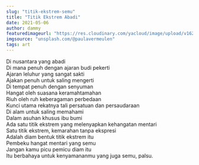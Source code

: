 ```yaml
---
slug: "titik-ekstrem-semu"
title: "Titik Ekstrem Abadi"
date: 2021-05-06
author: dammy
featuredimageurl: "https://res.cloudinary.com/yacloud/image/upload/v1624710327/articles%20pictures/2021-05-06-titik-ekstrem-semu/titik_ekstrem_semu_eyxmjv.jpg"
imgsource: "unsplash.com/@paulavermeulen"
tags: art
---
```


<div>Di nusantara yang abadi</div>
<div>Di mana penuh dengan ajaran budi pekerti</div>
<div>Ajaran leluhur yang sangat sakti</div>
<div className="end-p">Ajakan penuh untuk saling mengerti</div>

<div>Di tempat penuh dengan senyuman</div>
<div>Hangat oleh suasana keramahtamahan</div>
<div>Riuh oleh ruh keberagaman perbedaan</div>
<div className="end-p">
  Kunci utama rekatnya tali persatuan dan persaudaraan
</div>

<div>Di alam untuk saling memahami</div>
<div>Dalam asuhan khusus ibu bumi</div>
<div>Ada satu titik ekstrem yang melenyapkan kehangatan mentari</div>
<div className="end-p">Satu titik ekstrem, kemarahan tanpa ekspresi</div>

<div>Adalah diam bentuk titik ekstrem itu</div>
<div>Pembeku hangat mentari yang semu</div>
<div>Jangan kamu picu pemicu diam itu</div>
<div className="end-p">
  Itu berbahaya untuk kenyamananmu yang juga semu, palsu.
</div>
